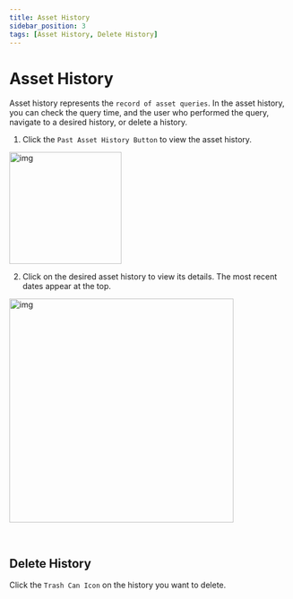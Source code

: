 ```yaml
---
title: Asset History
sidebar_position: 3
tags: [Asset History, Delete History]
---
```



# Asset History

Asset history represents the `record of asset queries`.
In the asset history, you can check the query time, and the user who performed the query, navigate to a desired history, or delete a history.

1. Click the `Past Asset History Button` to view the asset history.

<img width="200" src={assethistory1} alt="img" />

2. Click on the desired asset history to view its details. The most recent dates appear at the top.

<img width="400" src={assethistory2} alt="img" />

<p>&nbsp;</p>

## Delete History

Click the `Trash Can Icon` on the history you want to delete.
